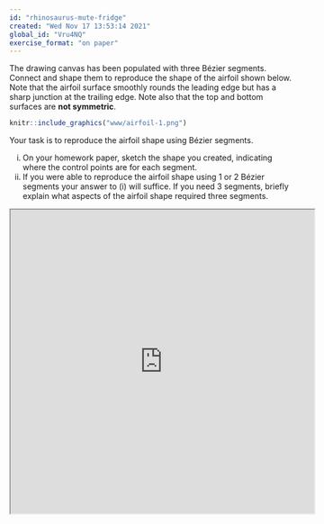 ```yaml
---
id: "rhinosaurus-mute-fridge"
created: "Wed Nov 17 13:53:14 2021"
global_id: "Vru4NQ"
exercise_format: "on paper"
---
```



The drawing canvas has been populated with three Bézier segments. Connect and shape them to reproduce the shape of the airfoil shown below. Note that the airfoil surface smoothly rounds the leading edge but has a sharp junction at the trailing edge. Note also that the top and bottom surfaces are **not symmetric**.

```r
knitr::include_graphics("www/airfoil-1.png")
```

Your task is to reproduce the airfoil shape using Bézier segments. 

i. On your homework paper, sketch the shape you created, indicating where the control points are for each segment. 
ii. If you were able to reproduce the airfoil shape using 1 or 2 Bézier segments your answer to (i) will suffice. If you need 3 segments, briefly explain what aspects of the airfoil shape required three segments.


<p align="center"><iframe width="540" height="540" src="http://www.mosaic-web.org/bezier-app.svg?a=.2,.1,.3,.1,.4,.1,.5,.1&b=.5,.05,.7,0.05,.8,.05,.9,.05&c=.3,.2,.4,.2,.5,.2,.6,.2&animate=0"></iframe></p> 



